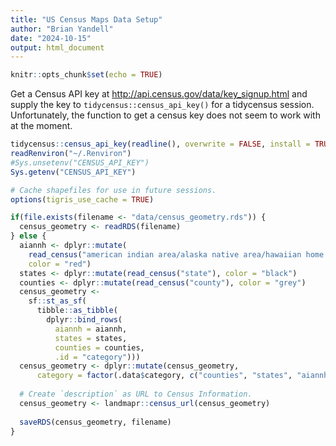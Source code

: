 ```yaml
---
title: "US Census Maps Data Setup"
author: "Brian Yandell"
date: "2024-10-15"
output: html_document
---
```


```r
knitr::opts_chunk$set(echo = TRUE)
```

Get a Census API key at
<http://api.census.gov/data/key_signup.html>
and supply the key to `tidycensus::census_api_key()`
for a tidycensus session.
Unfortunately, the function to get a census key does not seem to work with
at the moment.

```r
tidycensus::census_api_key(readline(), overwrite = FALSE, install = TRUE)
readRenviron("~/.Renviron")
#Sys.unsetenv("CENSUS_API_KEY")
Sys.getenv("CENSUS_API_KEY")
```

```r
# Cache shapefiles for use in future sessions.
options(tigris_use_cache = TRUE)
```

```r
if(file.exists(filename <- "data/census_geometry.rds")) {
  census_geometry <- readRDS(filename)
} else {
  aiannh <- dplyr::mutate(
    read_census("american indian area/alaska native area/hawaiian home land"),
    color = "red")
  states <- dplyr::mutate(read_census("state"), color = "black")
  counties <- dplyr::mutate(read_census("county"), color = "grey")
  census_geometry <- 
    sf::st_as_sf(
      tibble::as_tibble(
        dplyr::bind_rows(
          aiannh = aiannh,
          states = states,
          counties = counties,
          .id = "category")))
  census_geometry <- dplyr::mutate(census_geometry,
      category = factor(.data$category, c("counties", "states", "aiannh")))
  
  # Create `description` as URL to Census Information.
  census_geometry <- landmapr::census_url(census_geometry)
  
  saveRDS(census_geometry, filename)
}
```
